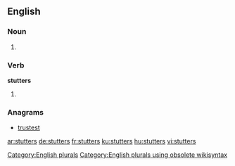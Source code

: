 
==English==

===Noun===
{{head|en}}

# {{plural of|stutter}}

===Verb===
'''stutters'''

# {{en-third-person singular of|stutter}}

===Anagrams===
* [[trustest#English|trustest]]

[[Category:English plurals]][[Category:English plurals using obsolete wikisyntax]]

[[ar:stutters]]
[[de:stutters]]
[[fr:stutters]]
[[ku:stutters]]
[[hu:stutters]]
[[vi:stutters]]